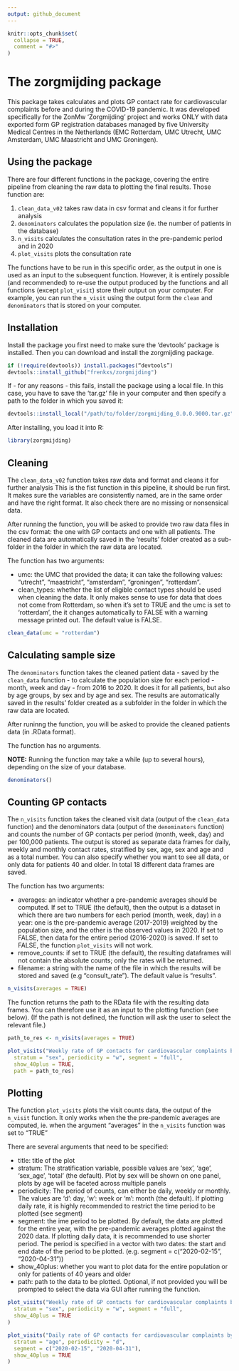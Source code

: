 ```yaml
---
output: github_document
---
```


<!-- README.md is generated from README.Rmd. Please edit that file -->

```r
knitr::opts_chunk$set(
  collapse = TRUE,
  comment = "#>"
)
```
# The zorgmijding package

This package takes calculates and plots GP contact rate for
cardiovascular complaints before and during the COVID-19 pandemic. It
was developed specifically for the ZonMw 'Zorgmijding' project and works
ONLY with data exported form GP registration databases managed by five
University Medical Centres in the Netherlands (EMC Rotterdam, UMC
Utrecht, UMC Amsterdam, UMC Maastricht and UMC Groningen).

## Using the package

There are four different functions in the package, covering the entire
pipeline from cleaning the raw data to plotting the final results. Those
function are:

1.  `clean_data_v02` takes raw data in csv format and cleans it for further
    analysis
2.  `denominators` calculates the population size (ie. the number of
    patients in the database)
3.  `n_visits` calculates the consultation rates in the pre-pandemic
    period and in 2020
4.  `plot_visits` plots the consultation rate

The functions have to be run in this specific order, as the output in
one is used as an input to the subsequent function. However, it is
entirely possible (and recommended) to re-use the output produced by the
functions and all functions (except `plot_visit`) store their output on
your computer. For example, you can run the `n_visit` using the output
form the `clean` and `denominators` that is stored on your computer.


## Installation

Install the package  you first need to make sure the 'devtools' package is installed. 
Then you can download and install the zorgmijding package.

```r
if (!require(devtools)) install.packages(“devtools”)
devtools::install_github("frenkxs/zorgmijding")
```
If - for any reasons - this fails, install the package using a local file. In this case, you 
have to save the 'tar.gz' file in your computer and then specify a path to the folder in which you
saved it:

```r
devtools::install_local("/path/to/folder/zorgmijding_0.0.0.9000.tar.gz", dependencies = TRUE)
```

After installing, you load it into R:

```r
library(zorgmijding)
```

## Cleaning

The `clean_data_v02` function takes raw data and format
and cleans it for further analysis This is the fist function in this
pipeline, it should be run first. It makes sure the variables are
consistently named, are in the same order and have the right format. It
also check there are no missing or nonsensical data.

After running the function, you will be asked to provide two raw data
files in the csv format: the one with GP contacts and one with all
patients. The cleaned data are automatically saved in the 'results'
folder created as a sub-folder in the folder in which the raw data are
located.

The function has two arguments:

- umc: the UMC that provided the data; it can take the following values: "utrecht", "maastricht",
"amsterdam", "groningen", "rotterdam".
- clean_types: whether the list of eligible contact types should be used when cleaning the data. It
only makes sense to use for data that does not come from Rotterdam, so when it's set to TRUE and the
umc is set to 'rotterdam', the it changes automatically to FALSE with a warning message printed out.
The default value is FALSE.

```r
clean_data(umc = "rotterdam")
```

## Calculating sample size

The `denominators` function takes the cleaned patient data - saved by
the `clean_data` function - to calculate the population size for each
period - month, week and day - from 2016 to 2020. It does it for all
patients, but also by age groups, by sex and by age and sex. The results
are automatically saved in the results' folder created as a subfolder in
the folder in which the raw data are located.

After runinng the function, you will be asked to provide the cleaned
patients data (in .RData format).

The function has no arguments.

**NOTE:** Running the function may take a while (up to several hours),
depending on the size of your database.

```r
denominators()
```

## Counting GP contacts

The `n_visits` function takes the cleaned visit data (output of the
`clean_data` function) and the denominators data (output of the
`denominators` function) and counts the number of GP contacts per period
(month, week, day) and per 100,000 patients. The output is stored as
separate data frames for daily, weekly and monthly contact rates,
stratified by sex, age, sex and age and as a total number. You can also
specify whether you want to see all data, or only data for patients 40
and older. In total 18 different data frames are saved.

The function has two arguments: 

- averages: an indicator whether a pre-pandemic averages should
be computed. If set to TRUE (the default), then the output is a dataset in which there are two
numbers for each period (month, week, day) in a year: one is the pre-pandemic average (2017-2019)
weighted by the population size, and the other is the observed values in 2020. If set to FALSE, then
data for the entire period (2016-2020) is saved. If set to FALSE, the function `plot_visits` will
not work.
- remove_counts: if set to TRUE (the default), the resulting dataframes will not contain the
absolute counts; only the rates will be returned.
- filename: a string with the name of the file in which the results will be stored and saved (e.g "consult_rate"). The default value is "results".


```r
n_visits(averages = TRUE)
```

The function returns the path to the RData file with the resulting data frames. 
You can therefore use it as an input to the plotting function (see below). 
(If the path is not defined, the function will ask the user to select the relevant 
file.)

```r
path_to_res <- n_visits(averages = TRUE)

plot_visits("Weekly rate of GP contacts for cardiovascular complaints by sex",
  stratum = "sex", periodicity = "w", segment = "full",
  show_40plus = TRUE, 
  path = path_to_res)
```


## Plotting

The function `plot_visits` plots the visit counts data, the output of
the `n_visit` function. It only works when the the pre-pandemic averages
are computed, ie. when the argument "averages" in the `n_visits`
function was set to "TRUE"

There are several arguments that need to be specified:

- title: title of the plot
- stratum: The stratification variable, possible values are 'sex', 'age', 'sex_age', 'total' (the
default). Plot by sex will be shown on one panel, plots by age will be faceted across multiple
panels
- periodicity: The period of counts, can either be daily, weekly or monthly. The values are 'd':
day, 'w': week or 'm': month (the default). If plotting daily rate, it is highly recommended to
restrict the time period to be plotted (see segment)
- segment: the ime period to be plotted. By default, the data are plotted for the entire year, with
the pre-pandemic averages plotted against the 2020 data. If plotting daily data, it is recommended
to use shorter period. The period is specified in a vector with two dates: the start and end date of
the period to be plotted. (e.g. segment = c("2020-02-15", "2020-04-31"))
- show_40plus: whether you want to plot data for the entire population or only for patients of 40
years and older
- path: path to the data to be plotted. Optional, if not provided you will be prompted to select the
data via GUI after running the function.

```r
plot_visits("Weekly rate of GP contacts for cardiovascular complaints by sex",
  stratum = "sex", periodicity = "w", segment = "full",
  show_40plus = TRUE
)

plot_visits("Daily rate of GP contacts for cardiovascular complaints by age",
  stratum = "age", periodicity = "d",
  segment = c("2020-02-15", "2020-04-31"),
  show_40plus = TRUE
)
```
